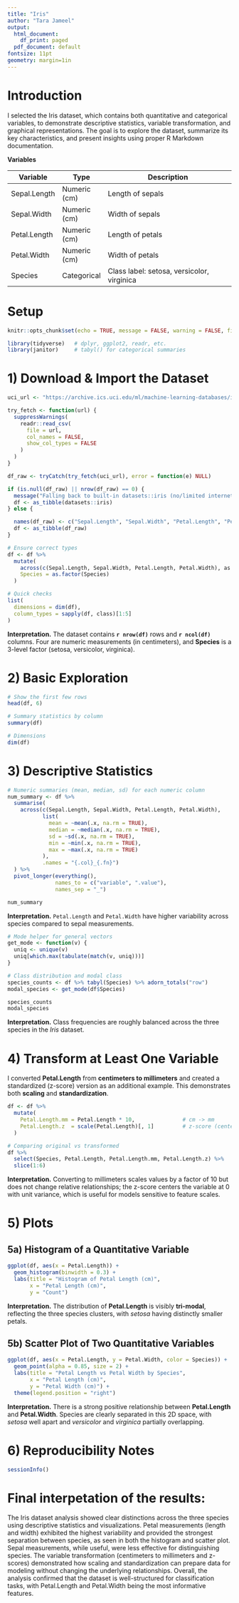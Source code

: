 ```yaml
---
title: "Iris"
author: "Tara Jameel"
output:
  html_document:
    df_print: paged
  pdf_document: default
fontsize: 11pt
geometry: margin=1in
---
```


# Introduction

I selected the Iris dataset, which contains both quantitative and categorical variables, to demonstrate descriptive statistics, variable transformation, and graphical representations. The goal is to explore the dataset, summarize its key characteristics, and present insights using proper R Markdown documentation.

**Variables**

| Variable         | Type          | Description                                      |
|------------------|---------------|--------------------------------------------------|
| Sepal.Length     | Numeric (cm)  | Length of sepals                                 |
| Sepal.Width      | Numeric (cm)  | Width of sepals                                  |
| Petal.Length     | Numeric (cm)  | Length of petals                                 |
| Petal.Width      | Numeric (cm)  | Width of petals                                  |
| Species          | Categorical   | Class label: setosa, versicolor, virginica       |

# Setup

```r
knitr::opts_chunk$set(echo = TRUE, message = FALSE, warning = FALSE, fig.width = 7, fig.height = 5)
```

```r
library(tidyverse)   # dplyr, ggplot2, readr, etc.
library(janitor)     # tabyl() for categorical summaries
```

# 1) Download & Import the Dataset

```r
uci_url <- "https://archive.ics.uci.edu/ml/machine-learning-databases/iris/iris.data"

try_fetch <- function(url) {
  suppressWarnings(
    readr::read_csv(
      file = url,
      col_names = FALSE,
      show_col_types = FALSE
    )
  )
}

df_raw <- tryCatch(try_fetch(uci_url), error = function(e) NULL)

if (is.null(df_raw) || nrow(df_raw) == 0) {
  message("Falling back to built-in datasets::iris (no/limited internet or URL issue).")
  df <- as_tibble(datasets::iris)
} else {

  names(df_raw) <- c("Sepal.Length", "Sepal.Width", "Petal.Length", "Petal.Width", "Species")
  df <- as_tibble(df_raw)
}

# Ensure correct types
df <- df %>%
  mutate(
    across(c(Sepal.Length, Sepal.Width, Petal.Length, Petal.Width), as.double),
    Species = as.factor(Species)
  )

# Quick checks
list(
  dimensions = dim(df),
  column_types = sapply(df, class)[1:5]
)
```

**Interpretation.** The dataset contains **`r nrow(df)`** rows and **`r ncol(df)`** columns. Four are numeric measurements (in centimeters), and **Species** is a 3-level factor (setosa, versicolor, virginica).

# 2) Basic Exploration

```r
# Show the first few rows
head(df, 6)

# Summary statistics by column
summary(df)

# Dimensions
dim(df)
```


# 3) Descriptive Statistics

```r
# Numeric summaries (mean, median, sd) for each numeric column
num_summary <- df %>%
  summarise(
    across(c(Sepal.Length, Sepal.Width, Petal.Length, Petal.Width),
           list(
             mean = ~mean(.x, na.rm = TRUE),
             median = ~median(.x, na.rm = TRUE),
             sd = ~sd(.x, na.rm = TRUE),
             min = ~min(.x, na.rm = TRUE),
             max = ~max(.x, na.rm = TRUE)
           ),
           .names = "{.col}_{.fn}")
  ) %>%
  pivot_longer(everything(),
               names_to = c("variable", ".value"),
               names_sep = "_")

num_summary
```

**Interpretation.** `Petal.Length` and `Petal.Width` have higher variability across species compared to sepal measurements.

```r
# Mode helper for general vectors
get_mode <- function(v) {
  uniq <- unique(v)
  uniq[which.max(tabulate(match(v, uniq)))]
}

# Class distribution and modal class
species_counts <- df %>% tabyl(Species) %>% adorn_totals("row")
modal_species <- get_mode(df$Species)

species_counts
modal_species
```

**Interpretation.** Class frequencies are roughly balanced across the three species in the *Iris* dataset. 

# 4) Transform at Least One Variable

I converted **Petal.Length** from **centimeters to millimeters** and created a standardized (z-score) version as an additional example. This demonstrates both **scaling** and **standardization**.

```r
df <- df %>%
  mutate(
    Petal.Length.mm = Petal.Length * 10,               # cm -> mm
    Petal.Length.z  = scale(Petal.Length)[, 1]         # z-score (centered, unit variance)
  )

# Comparing original vs transformed
df %>%
  select(Species, Petal.Length, Petal.Length.mm, Petal.Length.z) %>%
  slice(1:6)
```

**Interpretation.** Converting to millimeters scales values by a factor of 10 but does not change relative relationships; the z-score centers the variable at 0 with unit variance, which is useful for models sensitive to feature scales.

# 5) Plots

## 5a) Histogram of a Quantitative Variable

```r
ggplot(df, aes(x = Petal.Length)) +
  geom_histogram(binwidth = 0.3) +
  labs(title = "Histogram of Petal Length (cm)",
       x = "Petal Length (cm)",
       y = "Count")
```

**Interpretation.** The distribution of **Petal.Length** is visibly **tri-modal**, reflecting the three species clusters, with *setosa* having distinctly smaller petals.

## 5b) Scatter Plot of Two Quantitative Variables

```r
ggplot(df, aes(x = Petal.Length, y = Petal.Width, color = Species)) +
  geom_point(alpha = 0.85, size = 2) +
  labs(title = "Petal Length vs Petal Width by Species",
       x = "Petal Length (cm)",
       y = "Petal Width (cm)") +
  theme(legend.position = "right")
```

**Interpretation.** There is a strong positive relationship between **Petal.Length** and **Petal.Width**. Species are clearly separated in this 2D space, with *setosa* well apart and *versicolor* and *virginica* partially overlapping.

# 6) Reproducibility Notes

```r
sessionInfo()
```

# Final interpetation of the results: 

The Iris dataset analysis showed clear distinctions across the three species using descriptive statistics and visualizations. Petal measurements (length and width) exhibited the highest variability and provided the strongest separation between species, as seen in both the histogram and scatter plot. Sepal measurements, while useful, were less effective for distinguishing species.
The variable transformation (centimeters to millimeters and z-scores) demonstrated how scaling and standardization can prepare data for modeling without changing the underlying relationships. Overall, the analysis confirmed that the dataset is well-structured for classification tasks, with Petal.Length and Petal.Width being the most informative features.
